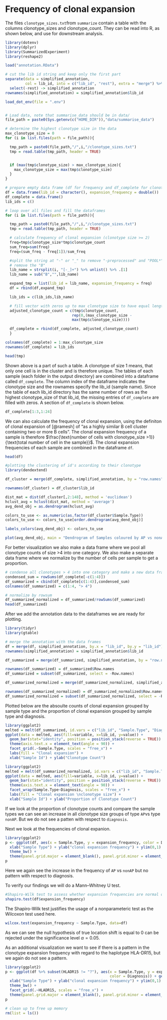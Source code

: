 # Frequency of clonal expansion

The files `clonotype_sizes.txt`from `summarize` contain a table with the columns clonotype_sizes and clonotype_count. They can be read into R, as shown below, and use for downstream analysis. 
```r
library(dotenv)
library(dplyr)
library(SummarizedExperiment)
library(reshape2)

load("annotation.RData")

# cut the lib id string and keep only the first part
separate(data = simplified_annotation, 
         col = lib_id, into = c("lib_id", "rest"), extra = "merge") %>% 
  select(-rest) -> simplified_annotation
rownames(simplified_annotation) = simplified_annotation$lib_id

load_dot_env(file = ".env")


# Load data, note that summarise_data should be in data/
file_path = paste0(Sys.getenv(c("HOME_DIR")),"data/summarise_data")

# determine the highest clonotype size in the data
max_clonotype_size = 0
for (i in list.files(path = file_path)){

  tmp_path = paste0(file_path,"/",i,"/clonotype_sizes.txt")
  tmp = read.table(tmp_path, header = TRUE)


  if (max(tmp$clonotype_size) > max_clonotype_size){
    max_clonotype_size = max(tmp$clonotype_size)
  }
}

# prepare empty data frame (df for frequency and df_complete for clonotype counts)
df = data.frame(lib_id = character(), expansion_frequency = double())
df_complete = data.frame()
lib_ids = c()

# loop over all files and fill the dataframes
for (i in list.files(path = file_path)){

  tmp_path = paste0(file_path,"/",i,"/clonotype_sizes.txt")
  tmp = read.table(tmp_path, header = TRUE)

  # calculate frequency of clonal expansion (clonotype size >= 2)
  freq=tmp$clonotype_size*tmp$clonotype_count
  sum_freq=sum(freq)
  freq=(sum_freq - freq[1])/sum_freq

  #split the string at "-" or "_" to remove "-preprocessed" and "POOL*" and
  # remove the "B"
  lib_name = strsplit(i, "[-_]+") %>% unlist() %>% .[1]
  lib_name = sub("B","",lib_name)

  expand_tmp = list(lib_id = lib_name, expansion_frequency = freq)
  df = rbind(df,expand_tmp)

  lib_ids = c(lib_ids,lib_name)

  # fill vector with zeros up to max clonotype size to have equal lengths
  adjusted_clonotype_count = c(tmp$clonotype_count,
                              rep(0,(max_clonotype_size -
                              max(tmp$clonotype_size))))

  df_complete = rbind(df_complete, adjusted_clonotype_count)
  }

colnames(df_complete) = 1:max_clonotype_size
rownames(df_complete) = lib_ids
```

```r
head(tmp)
```
Shown above is a part of such a table. A clonotype of size 1 means, that only one cell is in the cluster and is therefore unique.
The tables of each sample (each folder in the output directory) are combined into a dataframe called `df_complete`. The column index of the dataframe indicates the clonotype size and the rownames specify the lib_id (sample name). Since the table of each lib_id directory has the same number of rows as the highest clonotype_size of that lib_id, the missing entries of `df_complete` are filled with zeros.
A section of `df_complete` is shown below.
```r
df_complete[1:3,1:24]
```


We can also calculate the frequency of clonal expansion, using the definiton of clonal expansion of [@ramesh] of "as a highly similar B cell cluster containing two or more B cells". The clonal expansion frequency of a sample is therefore $\frac{\text{number of cells with clonotype_size >1}}{\text{total number of cell in the sample}}$. The clonal expansion frequencies of each sample are combined in the dataframe `df`.
```r
head(df)
```


```r
#plotting the clustering of id's according to their clonotype
library(dendextend)

df_cluster = merge(df_complete, simplified_annotation, by = "row.names")

rownames(df_cluster) = df_cluster$lib_id

dist_mat = dist(df_cluster[,2:148], method = 'euclidean')
hclust_avg = hclust(dist_mat, method = 'average')
avg_dend_obj = as.dendrogram(hclust_avg)

colors_to_use <- as.numeric(as.factor(df_cluster$Sample.Type))
colors_to_use <- colors_to_use[order.dendrogram(avg_dend_obj)]

labels_colors(avg_dend_obj) <- colors_to_use

plot(avg_dend_obj, main = "Dendrogram of Samples coloured by AP vs nonAP")
```

For better visualization we also make a data frame where we pool all clonotype counts of size >4 into one category. We also make a separate data frame where we normalize by the number of cells per sample to get a proportion.
```r
# condense all clonotypes > 4 into one category and make a new data frame
condensed_sum = rowSums(df_complete[-c(1:4)])
df_summarized = cbind(df_complete[c(1:4)],condensed_sum)
colnames(df_summarized) = c(1:4, "> 4")

# normalize by rowsum
df_summarized_normalized = df_summarized/rowSums(df_summarized)
head(df_summarized)
```



After we add the annotation data to the dataframes we are ready for plotting.
```r
library(tidyr)
library(gtable)

# merge the annotation with the data frames
df = merge(df, simplified_annotation, by.x = "lib_id", by.y = "lib_id")
rownames(simplified_annotation) = simplified_annotation$lib_id

df_summarized = merge(df_summarized, simplified_annotation, by = "row.names")

rownames(df_summarized) = df_summarized$Row.names
df_summarized = subset(df_summarized, select = -Row.names)

df_summarized_normalized = merge(df_summarized_normalized, simplified_annotation, by = "row.names")

rownames(df_summarized_normalized) = df_summarized_normalized$Row.names
df_summarized_normalized = subset(df_summarized_normalized, select = -Row.names)
```

Plotted below are the absoulte counts of clonal expansion grouped by sample type and the proportion of clonal expansion grouped by sample type and diagnosis.
```r
library(ggplot2)
melted = melt(df_summarized, id.vars = c("lib_id", "Sample.Type", "Diagnosis", "HLADR15"))
ggplot(data = melted, aes(fill=variable, x=lib_id, y=value)) +
  geom_bar(stat="identity", position = position_stack(reverse = TRUE)) +
  theme(axis.text.x = element_text(angle = 90)) +
  facet_grid(.~Sample.Type, scales = "free_x") +
  labs(fill = "Clonal expansion") +
  xlab("Sample Id") + ylab("Clonotype Count")
```

```r
library(ggplot2)
melted = melt(df_summarized_normalized, id.vars = c("lib_id", "Sample.Type", "Diagnosis", "HLADR15"))
ggplot(data = melted, aes(fill=variable, x=lib_id, y=value)) +
  geom_bar(stat="identity", position = position_stack(reverse = TRUE)) +
  theme(axis.text.x = element_text(angle = 90)) +
  facet_wrap(Sample.Type~Diagnosis, scales = "free_x") +
  labs(fill = "Clonal expansion \nclonotype size") +
  xlab("Sample Id") + ylab("Proportion of Clonotype Count")
```

If we look at the proportion of clonotype counts and compare the sample types we can see an increase in all clonotype size groups of type `AP`vs type `nonAP`. But we do not see a patten with respect to `diagnosis`.

Next we look at the frequencies of clonal expanion.
```r
library(ggplot2)
p <- ggplot(df, aes(x = Sample.Type, y = expansion_frequency, color = Diagnosis)) + geom_point() +
  xlab("Sample Type") + ylab("clonal expansion frequency") + ylim(0,1) +
  theme_bw() +
  theme(panel.grid.major = element_blank(), panel.grid.minor = element_blank())
p
```

Here we again see the increase in the frequency of `AP` vs `nonAP` but no pattern with respect to diagnosis.

To verify our findings we will do a Mann–Whitney U test.
```r
#Shapiro-Wilk test to assess whether expansion frequencies are normal or not
shapiro.test(df$expansion_frequency)
```

The Shapiro-Wilk test justifies the usage of a nonparameteric test as the
Wilcoxon test used here.

```r
wilcox.test(expansion_frequency ~ Sample.Type, data=df)
```
As we can see the null hypothesis of true location shift is equal to 0 can be rejected under the significance level $\alpha = 0.05$.

As an additional visualization we want to see if there is a pattern in the clonotype expansion frequency with regard to the haplotype HLA-DR15, but we again do not see a pattern.
```r
library(ggplot2)
p <- ggplot(df %>% subset(HLADR15 != "?"), aes(x = Sample.Type, y = expansion_frequency,
                                               color = Diagnosis)) + geom_point() +
  xlab("Sample Type") + ylab("clonal expansion frequency") + ylim(0,1) +
  theme_bw() +
  facet_grid(.~HLADR15, scales = "free_x") +
  theme(panel.grid.major = element_blank(), panel.grid.minor = element_blank())
p
```

```r
# clean up to free up memory
rm(list = ls())
```
